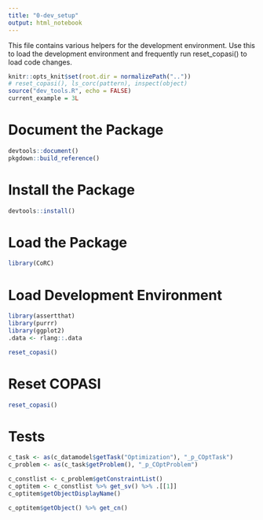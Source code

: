 ```yaml
---
title: "0-dev_setup"
output: html_notebook
---
```


This file contains various helpers for the development environment.
Use this to load the development environment and frequently run reset_copasi() to load code changes.

```r
knitr::opts_knit$set(root.dir = normalizePath(".."))
# reset_copasi(), ls_corc(pattern), inspect(object)
source("dev_tools.R", echo = FALSE)
current_example = 3L
```

# Document the Package

```r
devtools::document()
pkgdown::build_reference()
```

# Install the Package

```r
devtools::install()
```

# Load the Package

```r
library(CoRC)
```

# Load Development Environment

```r
library(assertthat)
library(purrr)
library(ggplot2)
.data <- rlang::.data

reset_copasi()
```

# Reset COPASI

```r
reset_copasi()
```

# Tests

```r
c_task <- as(c_datamodel$getTask("Optimization"), "_p_COptTask")
c_problem <- as(c_task$getProblem(), "_p_COptProblem")

c_constlist <- c_problem$getConstraintList()
c_optitem <- c_constlist %>% get_sv() %>% .[[1]]
c_optitem$getObjectDisplayName()

c_optitem$getObject() %>% get_cn()
```
